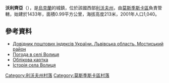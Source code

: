 {{coord|49|48|36|N|23|5|16|E|scale:100000|display=title}}

'''沃利齊亞'''（{{lang-uk|Волиця}}），是[[烏克蘭|烏克蘭]]的城鎮，位於該國西部[[利沃夫州|利沃夫州]]，由[[莫斯季斯卡區|莫斯季斯卡區]]負責管轄，始建於1433年，面積0.99平方公里，海拔高度213米，2001年人口1,040。

==參考資料==
*[http://www.uaidx.com/13/294/index Довідник поштових індексів України. Львівська область. Мостиський район] {{Wayback|url=http://www.uaidx.com/13/294/index |date=20161018190804 }}
* [http://weather.in.ua/ua/l'vovskaja/4368 Погода в селі Волиця] {{Wayback|url=http://weather.in.ua/ua/l%27vovskaja/4368 |date=20111221140633 }}
* [http://gska2.rada.gov.ua/pls/z7502/A005?rdat1=14.04.2009&rf7571=20357 Облікова картка]{{dead link|date=2018年3月 |bot=InternetArchiveBot |fix-attempted=yes }}
* [https://web.archive.org/web/20090227072700/http://lackawola.homepage.t-online.de/40565.html Історія села Волиця]

[[Category:利沃夫州村落|Category:利沃夫州村落]]
[[Category:莫斯季斯卡區村落|Category:莫斯季斯卡區村落]]


{{Lviv-geo-stub}}